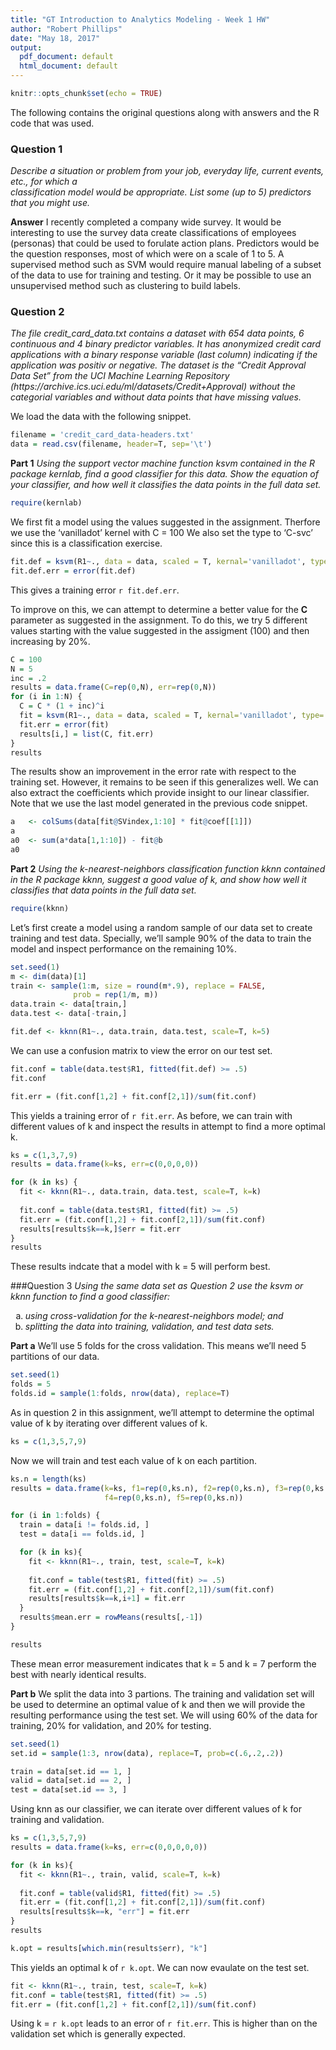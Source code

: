 ```yaml
---
title: "GT Introduction to Analytics Modeling - Week 1 HW"
author: "Robert Phillips"
date: "May 18, 2017"
output:
  pdf_document: default
  html_document: default
---
```


```r
knitr::opts_chunk$set(echo = TRUE)
```

The following contains the original questions along with answers and the R code that was used.

### Question 1
_Describe	a	situation	or	problem	from	your	job,	everyday	life,	current	events,	etc.,	for	which	a	
classification	model	would	be	appropriate.	List	some	(up	to	5)	predictors	that	you	might	use._

__Answer__
I recently completed a company wide survey.  It would be interesting to use the survey data create classifications of employees (personas) that could be used to forulate action plans.  Predictors would be the question responses, most of which were on a scale of 1 to 5.  A supervised method such as SVM would require manual labeling of a subset of the data to use for training and testing.  Or it may be possible to use an unsupervised method such as clustering to build labels.

### Question 2
_The file credit_card_data.txt contains a dataset with 654 data points, 6 continuous and 4 binary predictor variables. It has anonymized credit card applications with a binary response variable (last column) indicating if the application was positiv or negative. The dataset is the "Credit Approval Data Set" from the UCI Machine Learning Repository (https://archive.ics.uci.edu/ml/datasets/Credit+Approval) without the categorial variables and without data points that have missing values._

We load the data with the following snippet.

```r
filename = 'credit_card_data-headers.txt'
data = read.csv(filename, header=T, sep='\t')
```

__Part 1__ 
_Using the support vector machine function ksvm contained in the R package kernlab, find a good classifier for this data. Show the equation of your classifier, and how well it classifies the data points in the full data set._

```r
require(kernlab)
```

We first fit a model using the values suggested in the assignment.  Therfore we use the 'vanilladot' kernel with C = 100 We also set the type to 'C-svc' since this is a classification exercise.

```r
fit.def = ksvm(R1~., data = data, scaled = T, kernal='vanilladot', type='C-svc', C=100)
fit.def.err = error(fit.def)
```

This gives a training error `r fit.def.err`.  

To improve on this, we can attempt to determine a better value for the __C__ parameter as suggested in the assignment. To do this, we try 5 different values starting with the value suggested in the assigment (100) and then increasing by 20%.

```r
C = 100
N = 5
inc = .2
results = data.frame(C=rep(0,N), err=rep(0,N))
for (i in 1:N) {
  C = C * (1 + inc)^i
  fit = ksvm(R1~., data = data, scaled = T, kernal='vanilladot', type='C-svc', C=C)
  fit.err = error(fit)
  results[i,] = list(C, fit.err)
}
results
```

The results show an improvement in the error rate with respect to the training set.  However, it remains to be seen if this generalizes well.  We can also extract the coefficients which provide insight to our linear classifier.  Note that we use the last model generated in the previous code snippet.

```r
a	<- colSums(data[fit@SVindex,1:10] * fit@coef[[1]])
a
a0	<- sum(a*data[1,1:10]) - fit@b
a0
```

__Part 2__
_Using the k-nearest-neighbors classification function kknn contained in the R package kknn, suggest a good value of k, and show how well it classifies that data points in the full data set._

```r
require(kknn)
```

Let's first create a model using a random sample of our data set to create training and test data. Specially, we'll sample 90% of the data to train the model and inspect performance on the remaining 10%.

```r
set.seed(1)
m <- dim(data)[1]
train <- sample(1:m, size = round(m*.9), replace = FALSE, 
              prob = rep(1/m, m)) 
data.train <- data[train,]
data.test <- data[-train,]

fit.def <- kknn(R1~., data.train, data.test, scale=T, k=5)
```

We can use a confusion matrix to view the error on our test set.
```r
fit.conf = table(data.test$R1, fitted(fit.def) >= .5)
fit.conf

fit.err = (fit.conf[1,2] + fit.conf[2,1])/sum(fit.conf)
```

This yields a training error of ```r fit.err```.  As before, we can train with different values of k and inspect the results in attempt to find a more optimal k.

```r
ks = c(1,3,7,9)
results = data.frame(k=ks, err=c(0,0,0,0))

for (k in ks) {
  fit <- kknn(R1~., data.train, data.test, scale=T, k=k)
  
  fit.conf = table(data.test$R1, fitted(fit) >= .5)
  fit.err = (fit.conf[1,2] + fit.conf[2,1])/sum(fit.conf)
  results[results$k==k,]$err = fit.err
}
results
```

These results indcate that a model with k = 5 will perform best.

###Question 3
_Using the same data set as Question 2 use the ksvm or kknn function to find a good classifier:_

(a) _using cross-validation for the k-nearest-neighbors model; and_
(b) _splitting the data into training, validation, and test data sets._

__Part a__ 
We'll use 5 folds for the cross validation. This means we'll need 5 partitions of our data.

```r
set.seed(1)
folds = 5
folds.id = sample(1:folds, nrow(data), replace=T)
```

As in question 2 in this assignment, we'll attempt to determine the optimal value of k by iterating over different values of k.

```r
ks = c(1,3,5,7,9)
```

Now we will train and test each value of k on each partition.

```r
ks.n = length(ks)
results = data.frame(k=ks, f1=rep(0,ks.n), f2=rep(0,ks.n), f3=rep(0,ks.n),
                     f4=rep(0,ks.n), f5=rep(0,ks.n))

for (i in 1:folds) {
  train = data[i != folds.id, ]
  test = data[i == folds.id, ]

  for (k in ks){
    fit <- kknn(R1~., train, test, scale=T, k=k)
    
    fit.conf = table(test$R1, fitted(fit) >= .5)
    fit.err = (fit.conf[1,2] + fit.conf[2,1])/sum(fit.conf)
    results[results$k==k,i+1] = fit.err
  }
  results$mean.err = rowMeans(results[,-1])
}

results
```

These mean error measurement indicates that k = 5 and k = 7 perform the best with nearly identical results.

__Part b__
We split the data into 3 partions.  The training and validation set will be used to determine an optimal value of k and then we will provide the resulting performance using the test set.  We will using 60% of the data for training, 20% for validation, and 20% for testing.

```r
set.seed(1)
set.id = sample(1:3, nrow(data), replace=T, prob=c(.6,.2,.2))

train = data[set.id == 1, ]
valid = data[set.id == 2, ]
test = data[set.id == 3, ]
```

Using knn as our classifier, we can iterate over different values of k for training and validation.

```r
ks = c(1,3,5,7,9)
results = data.frame(k=ks, err=c(0,0,0,0,0))

for (k in ks){
  fit <- kknn(R1~., train, valid, scale=T, k=k)
  
  fit.conf = table(valid$R1, fitted(fit) >= .5)
  fit.err = (fit.conf[1,2] + fit.conf[2,1])/sum(fit.conf)
  results[results$k==k, "err"] = fit.err
}
results

k.opt = results[which.min(results$err), "k"]
```

This yields an optimal k of ```r k.opt```.  We can now evaulate on the test set.

```r
fit <- kknn(R1~., train, test, scale=T, k=k)
fit.conf = table(test$R1, fitted(fit) >= .5)
fit.err = (fit.conf[1,2] + fit.conf[2,1])/sum(fit.conf)
```

Using k = ```r k.opt``` leads to an error of ```r fit.err```.  This is higher than on the validation set which is generally expected.
